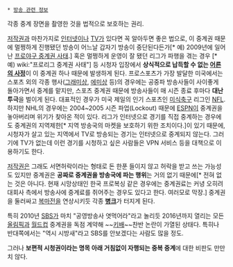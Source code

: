  * [[방송 관련 정보]]

각종 중계 장면을 촬영한 것을 법적으로 보호하는 권리.

[[저작권]]과 마찬가지로 [[인터넷]]이나 [[TV]]가 있다면 꼭 알아두면 좋은 법으로, 이 중계권 때문에 멀쩡하게 진행됐던 방송이 어느날 갑자기 방송이 중단된다든가[* 예) 2009년에 일어난 [[프로야구 중계권 사태]].] 혹은 멀쩡하게 운영이 잘 됐던 리그가 파행을 겪는 경우 [* 예) wiki:"프로리그 중계권 사태"] 등 시청자 입장에서 '''상식적으로 납득할 수 없는 [[어른의 사정]]'''이 이 중계권 하나 때문에 발생하게 된다. 프로스포츠가 가장 발달한 미국에서는 스포츠 외의 각종 행사([[그래미상]], [[에미상]] 등)의 경우에는 공중파 방송사들이 사이좋게 돌아가면서 중계를 맡지만, 스포츠 중계권 때문에 방송사들이 매 시즌 종료 후마다 '''대난투극'''을 벌이게 된다. 대표적인 경우가 미국 제일의 인기 스포츠인 [[미식축구]] 리그인 [[NFL]]. 하지만 NHL의 경우에는 2004~2005 시즌 파업(Lockout) 때문에 [[ESPN]]이 중계권을 놓아버리며 위기가 찾아온 적이 있다. 리그가 인터넷으로 경기를 직접 중계하는 경우에도 중계권의 지역제한[* 지역 방송국의 마켓을 보호하기 위한 조치이다.]이 있기 때문에, 시청자가 살고 있는 지역에서 TV로 방송되는 경기는 인터넷으로 중계되지 않는다. 그러기에 TV가 없는데 이런 경기를 시청하고 싶은 사람들은 VPN 서비스 등을 대책으로 이용하기도 한다. 

[[저작권]]은 그래도 서면허락이라는 형태로 돈 한푼 들이지 않고 허락을 받고 쓰는 가능성도 있지만 중계권은 '''공짜로 중계권을 방송국에 파는 행위'''는 거의 없기 때문에[* 전혀 없는 것은 아니다. 현재 시망상태인 한국 프로복싱 같은 경우에는 중계권료는 커녕 오히려 대회사 측에서 방송사에 중계료를 쥐어주는 경우도 있다고 한다. 여러모로 막장.] 중계권을 둘러싸고 [[복마전]]을 연상시키듯 각종 '''[[병크]]'''가 터지게 된다. 

특히 2010년 [[SBS]]가 마치 "공영방송사 엿먹어라"라고 놀리듯 2016년까지 열리는 모든 [[올림픽]]과 [[월드컵]] 중계권을 독점 계약해 ~~[[키배]]~~찬반 논란이 가열된 상태다. 특히나 반대쪽에서는 "역시 시방새"라고 SBS를 안보겠다는 사람도 많을 정도.

그러나 '''보편적 시청권이라는 명목 아래 거침없이 자행되는 중복 중계'''에 대한 비판도 만만치 않다.
